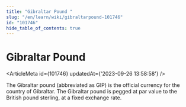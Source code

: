 ```yaml
---
title: "Gibraltar Pound "
slug: "/en/learn/wiki/gibraltarpound-101746"
id: "101746"
hide_table_of_contents: true
---
```



# Gibraltar Pound 

<ArticleMeta id={101746} updatedAt={'2023-09-26 13:58:58'} />
<div className='border-solid border-b border-t-0 my-4 border-[var(--ifm-color-gray-300)]' />

The Gibraltar pound (abbreviated as GIP) is the official currency for the country of Gibraltar. The Gibraltar pound is pegged at par value to the British pound sterling, at a fixed exchange rate.
